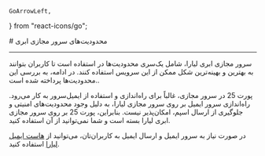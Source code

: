     GoArrowLeft,
} from "react-icons/go";


<Layout>
<Head>
<title>مستندات محدودیت‌های سرور مجازی ابری - لیارا</title>

<meta property="og:title" content="مستندات خدمات رایانش ابری لیارا" />
<meta property="og:description" content="مستندات مربوط به محدودیت‌های سرور مجازی VPS در لیارا"  />
<meta property="og:image" content="https://media.liara.ir/logos/liara-poster.jpg" />
</Head>
# محدودیت‌های سرور مجازی ابری

<hr className="mb-2" />

سرور مجازی ابری لیارا، شامل یک‌سری محدودیت‌ها در استفاده است تا کاربران بتوانند به بهترین و بهینه‌ترین شکل ممکن از این سرویس استفاده کنند. در ادامه، به بررسی این محدودیت‌ها پرداخته شده است..

<Section id="port-25" title="محدودیت در استفاده از پورت ۲۵" />

پورت 25 در سرور
مجازی، غالباً برای راه‌اندازی و استفاده از ایمیل‌سرور به کار می‌رود. 
راه‌اندازی سرور ایمیل بر روی سرور مجازی لیارا، به دلیل وجود محدودیت‌های امنیتی و جلوگیری از ارسال اسپم، امکان‌پذیر نیست. بنابراین، پورت 25 بر روی سرور مجازی ابری لیارا بسته است و شما نمی‌توانید از آن استفاده کنید.

<div className="h-4" />
<Alert variant="success">
<p>
    در صورت نیاز به سرور ایمیل و ارسال ایمیل به کاربران‌تان، می‌توانید از <a className='text-[#2196f3]' href="https://liara.ir/products/email/">هاست ایمیل لیارا</a> استفاده کنید.
</p>
</Alert>

</Layout>

